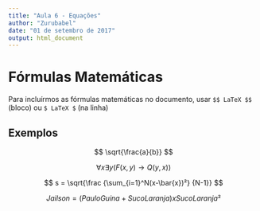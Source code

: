 ```yaml
---
title: "Aula 6 - Equações"
author: "Zurubabel"
date: "01 de setembro de 2017"
output: html_document
---
```


# Fórmulas Matemáticas

Para incluírmos as fórmulas matemáticas no documento, usar `$$ LaTeX $$` (bloco) ou `$ LaTeX $` (na linha) 

## Exemplos
$$
  \sqrt{\frac{a}{b}}
$$

$$
  \forall x \exists y(F(x,y) \to Q(y,x))
$$

$$
  s = \sqrt{\frac {\sum_{i=1}^N(x-\bar{x})²} {N-1}}
$$

$$
  Jailson = (PauloGuina + SucoLaranja) x SucoLaranja²
$$